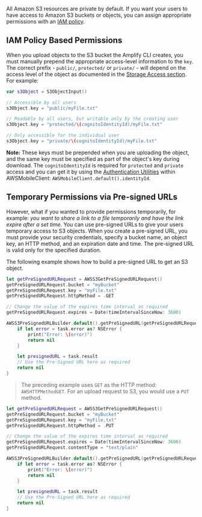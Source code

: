 All Amazon S3 resources are private by default. If you want your users to have access to Amazon S3 buckets or objects, you can assign appropriate permissions with an [IAM policy](http://docs.aws.amazon.com/IAM/latest/UserGuide/PoliciesOverview.html).

## IAM Policy Based Permissions

When you upload objects to the S3 bucket the Amplify CLI creates, you must manually prepend the appropriate access-level information to the `key`. The correct prefix - `public/`, `protected/` or `private/` - will depend on the access level of the object as documented in the [Storage Access section](/sdk/storage/getting-started#storage-access). For example:

```swift
var s3Object = S3ObjectInput()

// Accessible by all users
s3Object.key = "public/myFile.txt"

// Readable by all users, but writable only by the creating user
s3Object.key = "protected/\(cognitoIdentityId)/myFile.txt"

// Only accessible for the individual user
s3Object.key = "private/\(cognitoIdentityId)/myFile.txt"
```

**Note:** These keys must be prepended when you are uploading the object, and the same key must be specified as part of the object's key during download. The `cognitoIdentityId` is required for `protected` and `private` access and you can get it by using the [Authentication Utilities](/sdk/auth/working-with-api#utility-properties) within AWSMobileClient: `AWSMobileClient.default().identityId`.

## Temporary Permissions via Pre-signed URLs

However, what if you wanted to provide permissions temporarily, for example: _you want to share a link to a file temporarily and have the link expire after a set time_. You can use pre-signed URLs to give your users temporary access to S3 objects. When you create a pre-signed URL, you must provide your security credentials, specify a bucket name, an object key, an HTTP method, and an expiration date and time. The pre-signed URL is valid only for the specified duration.

The following example shows how to build a pre-signed URL to get an S3 object.

```swift
let getPreSignedURLRequest = AWSS3GetPreSignedURLRequest()
getPreSignedURLRequest.bucket = "myBucket"
getPreSignedURLRequest.key = "myFile.txt"
getPreSignedURLRequest.httpMethod = .GET

// Change the value of the expires time interval as required
getPreSignedURLRequest.expires = Date(timeIntervalSinceNow: 3600)

AWSS3PreSignedURLBuilder.default().getPreSignedURL(getPreSignedURLRequest).continueWith { (task:AWSTask<NSURL>) -> Any? in
    if let error = task.error as? NSError {
        print("Error: \(error)")
        return nil
    }

    let presignedURL = task.result
    // Use the Pre-Signed URL here as required
    return nil
}
```

> The preceding example uses `GET` as the HTTP method: `AWSHTTPMethodGET`. For an upload request to S3, you would use a `PUT` method.

```swift
let getPreSignedURLRequest = AWSS3GetPreSignedURLRequest()
getPreSignedURLRequest.bucket = "myBucket"
getPreSignedURLRequest.key = "myFile.txt"
getPreSignedURLRequest.httpMethod = .PUT

// Change the value of the expires time interval as required
getPreSignedURLRequest.expires = Date(timeIntervalSinceNow: 3600) 
getPreSignedURLRequest.contentType = "text/plain"

AWSS3PreSignedURLBuilder.default().getPreSignedURL(getPreSignedURLRequest).continueWith { (task:AWSTask<NSURL>) -> Any? in
    if let error = task.error as? NSError {
        print("Error: \(error)")
        return nil
    }

    let presignedURL = task.result
    // Use the Pre-Signed URL here as required
    return nil
}
```
